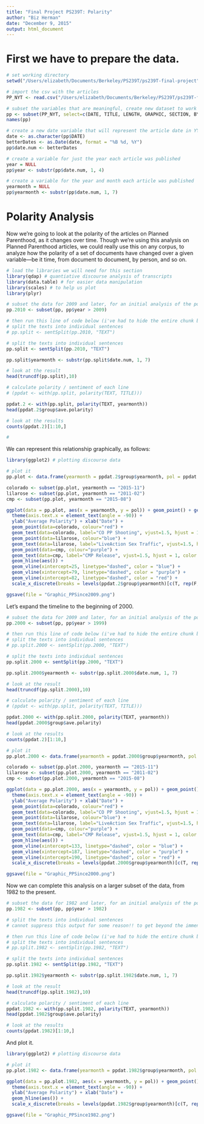 ```yaml
---
title: "Final Project PS239T: Polarity"
author: "Biz Herman"
date: "December 9, 2015"
output: html_document
---
```


# First we have to prepare the data.

```r

# set working directory
setwd("/Users/elizabeth/Documents/Berkeley/PS239T/ps239T-final-project")

# import the csv with the articles
PP_NYT <- read.csv("/Users/elizabeth/Documents/Berkeley/PS239T/ps239T-final-project/Data/PP_NYT.csv")

# subset the variables that are meaningful, create new dataset to work with
pp <- subset(PP_NYT, select=c(DATE, TITLE, LENGTH, GRAPHIC, SECTION, BYLINE, DATELINE, TEXT))
names(pp)

# create a new date variable that will represent the article date in YYYY-MM-DD format
date <- as.character(pp$DATE)
betterDates <- as.Date(date, format = "%B %d, %Y")
pp$date.num <- betterDates

# create a variable for just the year each article was published
year = NULL
pp$year <- substr(pp$date.num, 1, 4)

# create a variable for the year and month each article was published
yearmonth = NULL
pp$yearmonth <- substr(pp$date.num, 1, 7)

```

# Polarity Analysis

Now we're going to look at the polarity of the articles on Planned Parenthood, as it changes over time. Though we're using this analysis on Planned Parenthood articles, we could really use this on any corpus, to analyze how the polarity of a set of documents have changed over a given variable---be it time, from document to document, by person, and so on.

```r

# load the libraries we will need for this section
library(qdap) # quantiative discourse analysis of transcripts
library(data.table) # for easier data manipulation
library(scales) # to help us plot
library(plyr)

# subset the data for 2009 and later, for an initial analysis of the polarity trends
pp.2010 <- subset(pp, pp$year > 2009)

# then run this line of code below (i've had to hide the entire chunk below, because it was printing the entire output)
# split the texts into individual sentences
# pp.split <- sentSplit(pp.2010, "TEXT")

```


```r

# split the texts into individual sentences
pp.split <- sentSplit(pp.2010, "TEXT")

```


```r

pp.split$yearmonth <- substr(pp.split$date.num, 1, 7)

# look at the result
head(truncdf(pp.split),10)

# calculate polarity / sentiment of each line
# (ppdat <- with(pp.split, polarity(TEXT, TITLE)))

ppdat.2 <- with(pp.split, polarity(TEXT, yearmonth))
head(ppdat.2$group$ave.polarity)

# look at the results
counts(ppdat.2)[1:10,]

# 

```

We can represent this relationship graphically, as follows:

```r

library(ggplot2) # plotting discourse data

# plot it
pp.plot <- data.frame(yearmonth = ppdat.2$group$yearmonth, pol = ppdat.2$group$ave.polarity)

colorado <- subset(pp.plot, yearmonth == "2015-11")
lilarose <- subset(pp.plot, yearmonth == "2011-02")
cmp <- subset(pp.plot, yearmonth == "2015-08")

ggplot(data = pp.plot, aes(x = yearmonth, y = pol)) + geom_point() + geom_smooth(aes(group=1)) +
  theme(axis.text.x = element_text(angle = -90)) + 
  ylab("Average Polarity") + xlab("Date") + 
  geom_point(data=colorado, colour="red") +
  geom_text(data=colorado, label="CO PP Shooting", vjust=1.5, hjust = 1, color = "red") + 
  geom_point(data=lilarose, colour="blue") +
  geom_text(data=lilarose, label="LiveAction Sex Traffic", vjust=1.5, hjust = 1, color = "blue") +
  geom_point(data=cmp, colour="purple") +
  geom_text(data=cmp, label="CMP Release", vjust=1.5, hjust = 1, color = "purple") +
  geom_hline(aes()) + 
  geom_vline(xintercept=25, linetype="dashed", color = "blue") + 
  geom_vline(xintercept=79, linetype="dashed", color = "purple") + 
  geom_vline(xintercept=82, linetype="dashed", color = "red") +
  scale_x_discrete(breaks = levels(ppdat.2$group$yearmonth)[c(T, rep(F, 2))])

ggsave(file = "Graphic_PPSince2009.png")

```

Let's expand the timeline to the beginning of 2000.

```r

# subset the data for 2009 and later, for an initial analysis of the polarity trends
pp.2000 <- subset(pp, pp$year > 1999)

# then run this line of code below (i've had to hide the entire chunk below, because it was printing the entire output)
# split the texts into individual sentences
# pp.split.2000 <- sentSplit(pp.2000, "TEXT")

```


```r

# split the texts into individual sentences
pp.split.2000 <- sentSplit(pp.2000, "TEXT")

```



```r

pp.split.2000$yearmonth <- substr(pp.split.2000$date.num, 1, 7)

# look at the result
head(truncdf(pp.split.2000),10)

# calculate polarity / sentiment of each line
# (ppdat <- with(pp.split, polarity(TEXT, TITLE)))

ppdat.2000 <- with(pp.split.2000, polarity(TEXT, yearmonth))
head(ppdat.2000$group$ave.polarity)

# look at the results
counts(ppdat.2)[1:10,]

# plot it
pp.plot.2000 <- data.frame(yearmonth = ppdat.2000$group$yearmonth, pol = ppdat.2000$group$ave.polarity)

colorado <- subset(pp.plot.2000, yearmonth == "2015-11")
lilarose <- subset(pp.plot.2000, yearmonth == "2011-02")
cmp <- subset(pp.plot.2000, yearmonth == "2015-08")

ggplot(data = pp.plot.2000, aes(x = yearmonth, y = pol)) + geom_point() + geom_smooth(aes(group=1)) +
  theme(axis.text.x = element_text(angle = -90)) + 
  ylab("Average Polarity") + xlab("Date") + 
  geom_point(data=colorado, colour="red") +
  geom_text(data=colorado, label="CO PP Shooting", vjust=1.5, hjust = 1, color = "red") + 
  geom_point(data=lilarose, colour="blue") +
  geom_text(data=lilarose, label="LiveAction Sex Traffic", vjust=1.5, hjust = 1, color = "blue") +
  geom_point(data=cmp, colour="purple") +
  geom_text(data=cmp, label="CMP Release", vjust=1.5, hjust = 1, color = "purple") +
  geom_hline(aes()) + 
  geom_vline(xintercept=133, linetype="dashed", color = "blue") + 
  geom_vline(xintercept=187, linetype="dashed", color = "purple") + 
  geom_vline(xintercept=190, linetype="dashed", color = "red") +
  scale_x_discrete(breaks = levels(ppdat.2000$group$yearmonth)[c(T, rep(F, 4))])

ggsave(file = "Graphic_PPSince2000.png")

```


Now we can complete this analysis on a larger subset of the data, from 1982 to the present.

```r

# subset the data for 1982 and later, for an initial analysis of the polarity trends
pp.1982 <- subset(pp, pp$year > 1982)

# split the texts into individual sentences
# cannot suppress this output for some reason!! to get beyond the immense amount of output, command-F "pp.split.1982$yearmonth <- substr(pp.split.1982$date.num, 1, 7)", which is the next line of code!

# then run this line of code below (i've had to hide the entire chunk below, because it was printing the entire output)
# split the texts into individual sentences
# pp.split.1982 <- sentSplit(pp.1982, "TEXT")

```


```r

# split the texts into individual sentences
pp.split.1982 <- sentSplit(pp.1982, "TEXT")

```


```r

pp.split.1982$yearmonth <- substr(pp.split.1982$date.num, 1, 7)

# look at the result
head(truncdf(pp.split.1982),10)

# calculate polarity / sentiment of each line
ppdat.1982 <- with(pp.split.1982, polarity(TEXT, yearmonth))
head(ppdat.1982$group$ave.polarity)

# look at the results
counts(ppdat.1982)[1:10,]

```

And plot it.

```r

library(ggplot2) # plotting discourse data

# plot it
pp.plot.1982 <- data.frame(yearmonth = ppdat.1982$group$yearmonth, pol = ppdat.1982$group$ave.polarity)

ggplot(data = pp.plot.1982, aes(x = yearmonth, y = pol)) + geom_point() + geom_smooth(aes(group=1)) +
  theme(axis.text.x = element_text(angle = -90)) + 
  ylab("Average Polarity") + xlab("Date") +
  geom_hline(aes()) + 
  scale_x_discrete(breaks = levels(ppdat.1982$group$yearmonth)[c(T, rep(F, 7))])

ggsave(file = "Graphic_PPSince1982.png")

```

